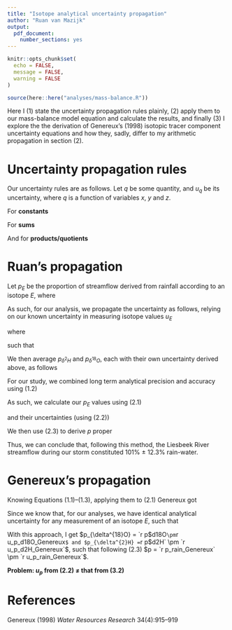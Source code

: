 ```yaml
---
title: "Isotope analytical uncertainty propagation"
author: "Ruan van Mazijk"
output:
  pdf_document:
    number_sections: yes
---
```


```r
knitr::opts_chunk$set(
  echo = FALSE,
  message = FALSE,
  warning = FALSE
)
```

```r
source(here::here("analyses/mass-balance.R"))
```

Here I (1) state the uncertainty propagation rules plainly, (2) apply them to our mass-balance model equation and calculate the results, and finally (3) I explore the the derivation of Genereux's (1998) isotopic tracer component uncertainty equations and how they, sadly, differ to my arithmetic propagation in section (2).

# Uncertainty propagation rules

Our uncertainty rules are as follows. Let $q$ be some quantity, and $u_q$ be its uncertainty, where $q$ is a function of variables $x$, $y$ and $z$.

For **constants**

\begin{align} \tag{1.1}
  q &= Bx \\
  \frac{u_q}{q} &= \frac{u_x}{x}
\end{align}

For **sums**

\begin{align} \tag{1.2}
  q &= x \pm y \pm z \\
  u_q &= \sqrt{u_x^2 +u_y^2 + u_z^2}
\end{align}

And for **products/quotients**

\begin{align} \tag{1.3}
  q &= xyz \\
  \frac{u_q}{|q|} &= \sqrt{
    \left( \frac{u_x}{x} \right)^2 +
    \left( \frac{u_y}{y} \right)^2 +
    \left( \frac{u_z}{z} \right)^2
  }
\end{align}

# Ruan's propagation

Let $p_E$ be the proportion of streamflow derived from rainfall according to an isotope $E$, where

\begin{align} \tag{2.1}
  p_E = \frac{E_{streamflow} - E_{baseflow}}{E_{rain} - E_{baseflow}}
\end{align}

As such, for our analysis, we propagate the uncertainty as follows, relying on our known uncertainty in measuring isotope values $u_E$

\begin{align}
  p_E &= \frac{E_{streamflow} - E_{baseflow}}{E_{rain} - E_{baseflow}} \\
  \therefore u_{p_E} &= |p_E| \sqrt{
    \left( \frac{u_{[E_{streamflow} - E_{baseflow}]}}
                {E_{streamflow} - E_{baseflow}} \right)^2 +
    \left( \frac{u_{[E_{rain} - E_{baseflow}]}}
                {E_{rain} - E_{baseflow}} \right)^2
  }
\end{align}

where

\begin{align}
  u_{[E_{streamflow} - E_{baseflow}]} = u_{[E_{rain} - E_{baseflow}]} = \sqrt{u_E^2 + u_E^2}
\end{align}

such that

\begin{align} \tag{2.2}
  u_{p_E} = |p_E| \sqrt{
    \left( \frac{\sqrt{u_E^2 + u_E^2}}
                {E_{streamflow} - E_{baseflow}} \right)^2 +
    \left( \frac{\sqrt{u_E^2 + u_E^2}}
                {E_{rain} - E_{baseflow}} \right)^2
  }
\end{align}

We then average $p_{\delta^{2}H}$ and $p_{\delta^{18}O}$, each with their own uncertainty derived above, as follows

\begin{align} \tag{2.3}
  p &= \frac{p_{\delta^{18}O} + p_{\delta^{2}H}}
            {2} \\
  \therefore u_p &= |p| \frac{\sqrt{u_{p_{\delta^{18}O}} + u_{p_{\delta^{2}H}}}}
                             {p_{\delta^{18}O} + p_{\delta^{2}H}}
\end{align}

For our study, we combined long term analytical precision and accuracy using (1.2)

\begin{align}
  u_{\delta^{18}O} &= \sqrt{`r precision$d18O`‰^2 + `r accuracy$d18O`‰^2} \\
  &= `r u$d18O`‰ \\
  u_{\delta^{2}H} &= \sqrt{`r precision$d2H`‰^2 + `r accuracy$d2H`‰^2} \\
  &= `r u$d2H`‰
\end{align}

As such, we calculate our $p_E$ values using (2.1)

\begin{align}
  p_{\delta^{18}O} &= \frac{`r streamflow$d18O`‰ - `r baseflow$d18O`‰}
                           {`r rain$d18O`‰ - `r baseflow$d18O`‰} \\
  &= `r p$d18O` \\
  p_{\delta^{2}H} &= \frac{`r streamflow$d2H`‰ - `r baseflow$d2H`‰}
                          {`r rain$d2H`‰ - `r baseflow$d2H`‰} \\
  &= `r p$d2H`
\end{align}

and their uncertainties (using (2.2))

\begin{align}
  u_{p_{\delta^{18}O}} &= |`r p$d18O`| \sqrt{
    \left( \frac{\sqrt{`r u$d18O`‰^2 + `r u$d18O`‰^2}}
                {`r streamflow$d18O` - `r baseflow$d18O`} \right) ^ 2 +
    \left( \frac{\sqrt{`r u$d18O`‰^2 + `r u$d18O`‰^2}}
                {`r rain$d18O` - `r baseflow$d18O`} \right) ^ 2
  } \\
  &= `r u_p$d18O`‰ \\
  u_{p_{\delta^{2}H}} &= |`r p$d2H`| \sqrt{
    \left( \frac{\sqrt{`r u$d2H`‰^2 + `r u$d2H`‰^2}}
                {`r streamflow$d2H` - `r baseflow$d2H`} \right) ^ 2 +
    \left( \frac{\sqrt{`r u$d2H`‰^2 + `r u$d2H`‰^2}}
                {`r rain$d2H` - `r baseflow$d2H`} \right) ^ 2
  } \\
  &= `r u_p$d2H`‰
\end{align}

We then use (2.3) to derive $p$ proper

\begin{align}
  p &= \frac{`r p$d18O` + `r p$d2H`}
            {2} \\
  &= `r p_rain` \\
  \therefore u_p &= |`r p_rain`| \frac{ \sqrt{`r u_p$d18O`‰ + `r u_p$d2H`‰}}
                                      {`r p$d18O` + `r p$d2H`} \\
  &= `r u_p_rain`
\end{align}

Thus, we can conclude that, following this method, the Liesbeek River streamflow during our storm constituted 101% ± 12.3% rain-water.

# Genereux's propagation

Knowing Equations (1.1)--(1.3), applying them to (2.1) Genereux got

\begin{align} \tag{3.1}
  u_{p_E} = \sqrt{
    \left( u_{E_{baseflow}} \frac{E_{rain} - E_{streamflow}}
                                 {\left( E_{rain} - E_{baseflow} \right)^2} \right)^2 +
    \left( u_{E_{rain}} \frac{E_{streamflow} - E_{baseflow}}
                             {\left( E_{rain} - E_{baseflow} \right)^2} \right)^2 +
    \left( u_{E_{streamflow}} \frac{-1}
                                   {E_{rain} - E_{baseflow}} \right)^2
  }
\end{align}

Since we know that, for our analyses, we have identical analytical uncertainty for any measurement of an isotope $E$, such that

\begin{align}
  u_{E_{streamflow}} = u_{E_{rain}} = u_{E_{baseflow}} = u_E
\end{align}

With this approach, I get $p_{\delta^{18}O} = `r p$d18O` \pm `r u_p_d18O_Genereux`$ and $p_{\delta^{2}H} = `r p$d2H` \pm `r u_p_d2H_Genereux`$, such that following (2.3) $p = `r p_rain_Genereux` \pm `r u_p_rain_Genereux`$.

**Problem: $u_p$ from (2.2) $\ne$ that from (3.2)**

# References {-}

Genereux (1998) *Water Resources Research* 34(4):915--919
